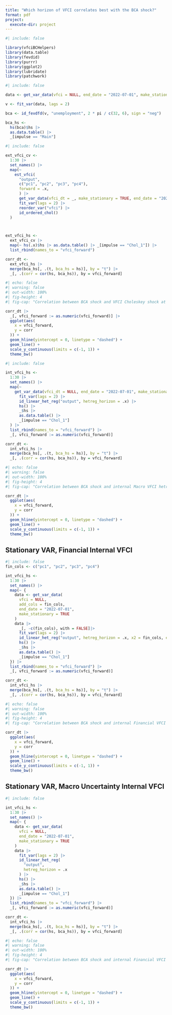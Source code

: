 ```yaml
---
title: "Which horizon of VFCI correlates best with the BCA shock?"
format: pdf
project:
  execute-dir: project
---
```


```r
#| include: false

library(vfciBCHelpers)
library(data.table)
library(fevdid)
library(purrr)
library(ggplot2)
library(lubridate)
library(patchwork)
```


```r
#| include: false

data <- get_var_data(vfci = NULL, end_date = "2022-07-01", make_stationary = TRUE)

v <- fit_var(data, lags = 2)

bca <- id_fevdfd(v, "unemployment", 2 * pi / c(32, 6), sign = "neg")

bca_hs <-
  hs(bca)$hs |>
  as.data.table() |>
  _[impulse == "Main"]

```

```r
#| include: false

ext_vfci_cv <-
  1:30 |>
  set_names() |>
  map(~
    est_vfci(
      "output",
      c("pc1", "pc2", "pc3", "pc4"),
      forward = .x,
      ) |>
      get_var_data(vfci_dt = _, make_stationary = TRUE, end_date = "2022-07-01") |>
      fit_var(lags = 2) |>
      reorder_var("vfci") |>
      id_ordered_chol()
  )



ext_vfci_hs <-
  ext_vfci_cv |>
  map(~ hs(.x)$hs |> as.data.table() |> _[impulse == "Chol_1"]) |>
  list_rbind(names_to = "vfci_forward")

corr_dt <-
  ext_vfci_hs |>
  merge(bca_hs[, .(t, bca_hs = hs)], by = "t") |>
  _[, .(corr = cor(hs, bca_hs)), by = vfci_forward]

```

```r
#| echo: false
#| warning: false
#| out-width: 100%
#| fig-height: 4
#| fig-cap: "Correlation between BCA shock and VFCI Choleskey shock at different horizons"

corr_dt |>
  _[, vfci_forward := as.numeric(vfci_forward)] |>
  ggplot(aes(
    x = vfci_forward,
    y = corr
  )) +
  geom_hline(yintercept = 0, linetype = "dashed") +
  geom_line() +
  scale_y_continuous(limits = c(-1, 1)) +
  theme_bw()

```



```r
#| include: false

int_vfci_hs <-
  1:30 |>
  set_names() |>
  map(~
    get_var_data(vfci_dt = NULL, end_date = "2022-07-01", make_stationary = TRUE) |>
      fit_var(lags = 2) |>
      id_linear_het_reg("output", hetreg_horizon = .x) |>
      hs() |>
      _$hs |>
      as.data.table() |>
      _[impulse == "Chol_1"]
  ) |>
  list_rbind(names_to = "vfci_forward") |>
  _[, vfci_forward := as.numeric(vfci_forward)]

corr_dt <-
  int_vfci_hs |>
  merge(bca_hs[, .(t, bca_hs = hs)], by = "t") |>
  _[, .(corr = cor(hs, bca_hs)), by = vfci_forward]

```

```r
#| echo: false
#| warning: false
#| out-width: 100%
#| fig-height: 4
#| fig-cap: "Correlation between BCA shock and internal Macro VFCI hetreg shock at different horizons"

corr_dt |>
  ggplot(aes(
    x = vfci_forward,
    y = corr
  )) +
  geom_hline(yintercept = 0, linetype = "dashed") +
  geom_line() +
  scale_y_continuous(limits = c(-1, 1)) +
  theme_bw()

```


## Stationary VAR, Financial Internal VFCI

```r
#| include: false
fin_cols <- c("pc1", "pc2", "pc3", "pc4")

int_vfci_hs <-
  1:30 |>
  set_names() |>
  map(~ {
    data <- get_var_data(
      vfci = NULL,
      add_cols = fin_cols,
      end_date = "2022-07-01",
      make_stationary = TRUE
    ) 
    data |>
      _[, -c(fin_cols), with = FALSE]|>
      fit_var(lags = 2) |>
      id_linear_het_reg("output", hetreg_horizon = .x, x2 = fin_cols, extra_data = data[, fin_cols, with = FALSE], method = "mriv") |>
      hs() |>
      _$hs |>
      as.data.table() |>
      _[impulse == "Chol_1"]
  }) |>
  list_rbind(names_to = "vfci_forward") |>
  _[, vfci_forward := as.numeric(vfci_forward)]

corr_dt <-
  int_vfci_hs |>
  merge(bca_hs[, .(t, bca_hs = hs)], by = "t") |>
  _[, .(corr = cor(hs, bca_hs)), by = vfci_forward]

```

```r
#| echo: false
#| warning: false
#| out-width: 100%
#| fig-height: 4
#| fig-cap: "Correlation between BCA shock and internal Financial VFCI hetreg shock at different horizons"

corr_dt |>
  ggplot(aes(
    x = vfci_forward,
    y = corr
  )) +
  geom_hline(yintercept = 0, linetype = "dashed") +
  geom_line() +
  scale_y_continuous(limits = c(-1, 1)) +
  theme_bw()

```


## Stationary VAR, Macro Uncertainty Internal VFCI

```r
#| include: false

int_vfci_hs <-
  1:30 |>
  set_names() |>
  map(~ {
    data <- get_var_data(
      vfci = NULL,
      end_date = "2022-07-01",
      make_stationary = TRUE
    ) 
    data |>
      fit_var(lags = 2) |>
      id_linear_het_reg(
        "output",
        hetreg_horizon = .x
      ) |>
      hs() |>
      _$hs |>
      as.data.table() |>
      _[impulse == "Chol_1"]
  }) |>
  list_rbind(names_to = "vfci_forward") |>
  _[, vfci_forward := as.numeric(vfci_forward)]

corr_dt <-
  int_vfci_hs |>
  merge(bca_hs[, .(t, bca_hs = hs)], by = "t") |>
  _[, .(corr = cor(hs, bca_hs)), by = vfci_forward]

```

```r
#| echo: false
#| warning: false
#| out-width: 100%
#| fig-height: 4
#| fig-cap: "Correlation between BCA shock and internal Financial VFCI hetreg shock at different horizons"

corr_dt |>
  ggplot(aes(
    x = vfci_forward,
    y = corr
  )) +
  geom_hline(yintercept = 0, linetype = "dashed") +
  geom_line() +
  scale_y_continuous(limits = c(-1, 1)) +
  theme_bw()

```


